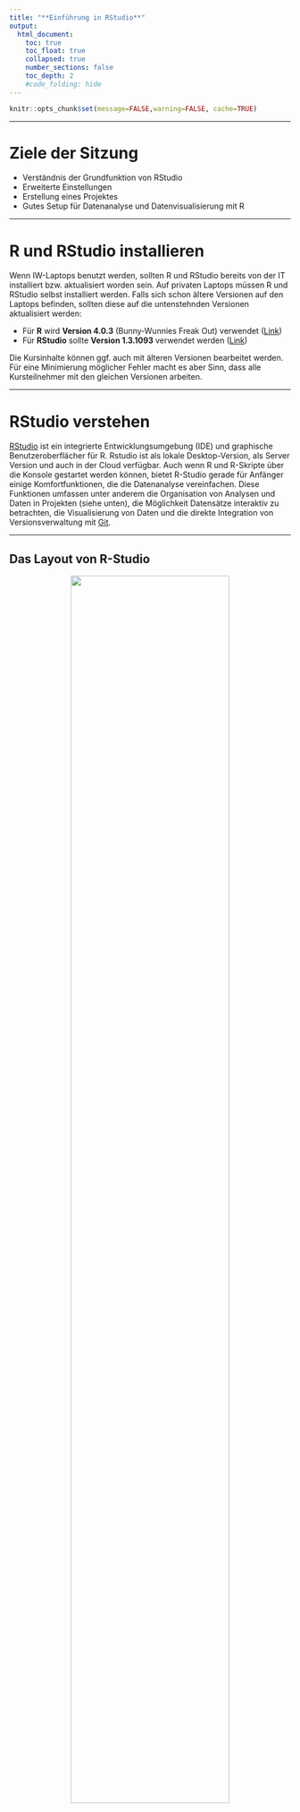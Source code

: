 ```yaml
---
title: "**Einführung in RStudio**"
output:
  html_document:
    toc: true
    toc_float: true
    collapsed: true
    number_sections: false
    toc_depth: 2
    #code_folding: hide
---
```




```r
knitr::opts_chunk$set(message=FALSE,warning=FALSE, cache=TRUE)
```

---- 

# Ziele der Sitzung

* Verständnis der Grundfunktion von RStudio
* Erweiterte Einstellungen
* Erstellung eines Projektes
* Gutes Setup für Datenanalyse und Datenvisualisierung mit R

----

# R und RStudio installieren 

Wenn IW-Laptops benutzt werden, sollten R und RStudio bereits von der IT installiert bzw. aktualisiert worden sein. Auf privaten Laptops müssen R und RStudio selbst installiert werden. Falls sich schon ältere Versionen auf den Laptops befinden, sollten diese auf die untenstehnden Versionen aktualisiert werden:

* Für **R** wird **Version 4.0.3** (Bunny-Wunnies Freak Out) verwendet ([Link](https://ftp.fau.de/cran/))
* Für **RStudio** sollte **Version 1.3.1093** verwendet werden ([Link](https://rstudio.com/products/rstudio/download/#download))

Die Kursinhalte können ggf. auch mit älteren Versionen bearbeitet werden. Für eine Minimierung möglicher Fehler macht es aber Sinn, dass alle Kursteilnehmer mit den gleichen Versionen arbeiten. 

----

# RStudio verstehen

[RStudio](https://rstudio.com/) ist ein integrierte Entwicklungsumgebung (IDE) und graphische Benutzeroberflächer für R. Rstudio ist als lokale Desktop-Version, als Server Version und auch in der Cloud verfügbar. Auch wenn R und R-Skripte über die Konsole gestartet werden können, bietet R-Studio gerade für Anfänger einige Komfortfunktionen, die die Datenanalyse vereinfachen. Diese Funktionen umfassen unter anderem die Organisation von Analysen und Daten in Projekten (siehe unten), die Möglichkeit Datensätze interaktiv zu betrachten, die Visualisierung von Daten und die direkte Integration von Versionsverwaltung mit [Git](https://git-scm.com/). 

----

## Das Layout von R-Studio
<center>

![](images/einführung_1_fenster.png){width=75%}

</center>

Das Grundlayout von R-Studio besteht aus vier Fenstern. Diese sind wie oben
angeordnet und können funktional folgendermaßen unterschieden werden:

* Fenster 1: Das Fenster enthält das Hauptskript oder ggf. den Viewer (hiermit können Datensätze (ohne Schreibfunktion) betrachtet werden)

* Fenster 2: Beinhaltet die Umgebungsübersicht. Alle Objekte und Variablen die erstellt wurden, können hier betrachtet werden.

* Fenster 3: Hier befindet sich die Konsole.

* Fenster 4: Beinhaltet ein Übersicht über alle Dateien im Ordner / Plots / Pakete / oder die Hilfe.

Über <code>Tools > Global Options > Pane Layout</code> können diese Fenster nach belieben angeordnet und ein- bzw. ausgeblendet werden. 

----

## Erweiterte Einstellungen

Wenn man R-Studio das erste mal benutzt, macht es Sinn, einige Einstellungen zu verändern, die standardmäßig eingestellt sind. 

Hier macht es Sinn, sich unter 'Tools > Global Options' einmal die verschiedenen Optionen anzuschauen. 

<center>

![](images/einführung_2_einstellungen.png){width=50%}

</center>

Zwei wichtige Einstellungen sind (unserer Meinung nach):

1. den Haken bei "Restore .RData into workspace at start-up" zu entfernen und 
2. die Option bei "Save workspace to .RData on exit" auf "Never" zu setzen. 

In Einzelfällen kann es sinnvoll sein, Daten und Zuweisungen aus der letzten Sitzung automatisch in der nächsten Sitzung zu importieren. Öfter kann dies aber zu Verwirrung oder sogar zu Fehlern führen. Vor allem schulen die Einstellungen darin, alle Ergebnisse reprozudiertbar in Skripten zu speichern. 

Des Weiteren macht es Sinn, sich unter <code>Tools > Global Options > Appearance</code> mit den verfügbaren Optionen auseinanderzusetzen. Hier lassen sich etwa Schriftart und -größe sowie das generelle Theme von R-Studio einstellen. Wenn man längere Zeit vor R-Studio sitzt (was durchaus zu empfehlen ist), kann es Sinn machen, einen Darkmode zu nutzen, um die Augen zu schonen. 

----

## R-Studio Shortcuts

In R-Studio gibt es eine ganze Reihe an Shortcuts, die das Coden deutlich vereinfachen und beschleunigen können. Eine relativ umfrangreiche Übersicht gibt es [hier](https://support.rstudio.com/hc/en-us/articles/200711853-Keyboard-Shortcuts). Folgende Shortcuts sind unserer Meinung nach unerlässlich für den alltäglichen Gebrauch von R-Studio. Diese Auswahl kann aber nach Belieben erweitert werden.

Beschreibung                          Shortcut (Windows)  Shortcut (Mac) 
--------------------------------      ------------------- ---------------
Bewegen des Cursors zur Konsole       Ctrl+2              Ctrl+2
Leeren der Konsole                    Ctrl+L              Ctrl+L
Abbrechen des ausgeführten Befehls    Esc                 Esc
Neues Skript                          Ctrl+Shift+N        Cmd+Shift+N
Speichern des aktiven Dokuments       Ctrl+S              Ctrl+S
Assignment Operator                   Alt+-               Option+-
Pipe Operator                         Ctrl+Shift+M        Cmd+Shift+M
Autocompletion                        Tab                 Tab
Shortcut Übersicht                    Alt+Shift+K         Option+Shift+K
Neustart der R Session                Ctrl+Shift+F10      Ctrl+Shift+F10

----

# Erstellung von Projekten

Ein allgemeine Empfehlung besteht in der Erstellung eines neuen Projektes für jedes Analysvorhaben. Projekte bieten die Möglichkeit, alle wichtigen Dateien, Skripte und Ergebnisse an einem Ort zu organisieren. Der wichtigste Vorteils eines R-Studio-Projekts besteht aber darin, dass die automatisch erstellte .RProj-Datei den relativen Dateipfad festsetzt, von der aus alle Dateien abgerufen werden können. 

Generell kann das Working Directory auch durch <code>setwd()</code> festgelet werden.
```r
setwd('C:/Users/amertens/IW-R-Kurs/)
```
Dies hat den Nachteil, dass so ein absoulter Dateiffad festegesetzt wird. Verschiebt man den Ordner, kann dieser Dateipfad schnell ungeültig werden. Noch wichtiger ist allerdings der Umstand, dass bei Teilen des Ordners oder bei kollaborativem Arbeiten an einem Projekt niemand außer dem Autor des Skripts den korrekten Pfad gespeichert hat. Deshalb gilt: wer seinem zukünftigen Ich und anderen einen Gefallen tun will, nutzt R-Studio Projekte.

Projekte können unter <code>File > New Project</code> erstellt werden.

<center>

![](images/einführung_3_project.png){width=50%}

</center>

Im dann erscheinenden Fenster besteht die Möglichkeit, für ein Projekt einen neuen Ordner anzulegen, einen schon bestehnden Ordner zu verwenden oder ein Projekt mit Versionskontrolle (z.B. git zu benutzen). Generell empfiehlt sich hier zunächst, einen neuen Ordner für jedes Projekt anzulegen.

<center>

![](images/einführung_4_project.png){width=50%}

</center>

Im nächsten Fenster wählt man noch einmal die Option 'New Project'. Hier bestehen zudem noch die Option ein neues R-Paket oder eine Shiny App zu erstellen.

<center>

![](images/einführung_5_project.png){width=50%}

</center>

Im letzten Schritt gibt man den Namen des Ordners / des Projektes sowie den Pfad des Ordners an. Arbeitet man mit Versionskontrolle, besteht hier zudem die Möglichkeit, das Projekte bzw. den Ordner direkt mit git zu initialisieren.

Im nächsten Kapitel sollen die Vorteile von R-Studio Projekten anhand von Beispielen deutlich gemacht werden.

----

# Weiterführende Informationen

Hier werden eine Reihe von Links mit weiterführenden Informationen zu RStudio-Projekten aufgeführt. Wenn man plant, R und Rstudio häufiger zu nutzen, macht es Sinn, sich vor allem am Anfang mit den Grundlagen vernünftiger Projekt- und Ordnerverwaltung auseinander zu setzten. Einmal erlernte suboptimale Vorgehensweise sind später oft schwieriger zu korrigieren. Die folgenden Links können dabei helfen:

* [Chris von Csefalvay - Structuring R Projects](https://chrisvoncsefalvay.com/2018/08/09/structuring-r-projects/)

* [Martin Chan - RStudio Projects and Working Directories - A Beginners Guide](https://www.r-bloggers.com/2020/01/rstudio-projects-and-working-directories-a-beginners-guide/)

* [R4DS - Workflow: projects](https://r4ds.had.co.nz/workflow-projects.html)